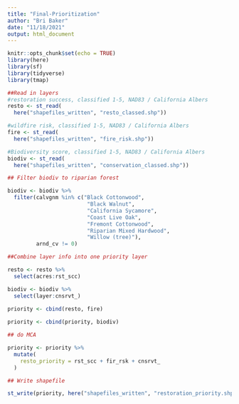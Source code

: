 ---
title: "Final-Prioritization"
author: "Bri Baker"
date: "11/18/2021"
output: html_document
---

```{r setup, include=FALSE}
knitr::opts_chunk$set(echo = TRUE)
library(here)
library(sf)
library(tidyverse)
library(tmap)
```


```{r}
##Read in layers
#restoration success, classified 1-5, NAD83 / California Albers
resto <- st_read(
  here("shapefiles_written", "resto_classed.shp"))

#wildfire risk, classified 1-5, NAD83 / California Albers
fire <- st_read(
  here("shapefiles_written", "fire_risk.shp"))

#Biodiversity score, classified 1-5, NAD83 / California Albers
biodiv <- st_read(
  here("shapefiles_written", "conservation_classed.shp"))
```

```{r}
## Filter biodiv to riparian forest

biodiv <- biodiv %>% 
  filter(calvgnm %in% c("Black Cottonwood", 
                         "Black Walnut", 
                         "California Sycamore", 
                         "Coast Live Oak", 
                         "Fremont Cottonwood", 
                         "Riparian Mixed Hardwood",
                         "Willow (tree)"),
         arnd_cv != 0)

```



```{r}
##Combine layer info into one priority layer

resto <- resto %>% 
  select(acres:rst_scc)

biodiv <- biodiv %>% 
  select(layer:cnsrvt_)

priority <- cbind(resto, fire)
  
priority <- cbind(priority, biodiv)

```


```{r}
## do MCA

priority <- priority %>% 
  mutate(
    resto_priority = rst_scc + fir_rsk + cnsrvt_
  )


```



```{r}
## Write shapefile

st_write(priority, here("shapefiles_written", "restoration_priority.shp"))

```

